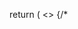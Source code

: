 
  return (
    <>
      {/* <Script
        id="adsbygoogle-init"
        strategy="afterInteractive"
        crossOrigin="anonymous"
        src="https://pagead2.googlesyndication.com/pagead/js/adsbygoogle.js?client=ca-pub-6825630715558369"
      /> */}
      <Component {...pageProps} />
      <Analytics />
    </>
  );
}
